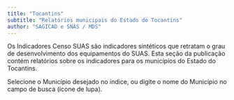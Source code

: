 ```yaml
---
title: "Tocantins"
subtitle: "Relatórios municipais do Estado do Tocantins"
author: "SAGICAD e SNAS / MDS"
---
```


Os Indicadores Censo SUAS são indicadores sintéticos que retratam o grau de desenvolvimento dos equipamentos do SUAS. Esta seção da publicação contém relatórios sobre os indicadores para os municípios do Estado do Tocantins.

Selecione o Município desejado no índice, ou digite o nome do Município no campo de busca (ícone de lupa).

